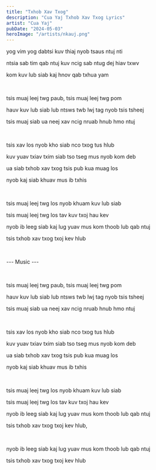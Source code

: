 ```yaml
---
title: "Txhob Xav Txog"
description: "Cua Yaj Txhob Xav Txog Lyrics"
artist: "Cua Yaj"
pubDate: "2024-05-03"
heroImage: "/artists/nkauj.png"
---
```


yog vim yog dabtsi kuv thiaj nyob tsaus ntuj nti

ntsia sab tim qab ntuj kuv ncig sab ntug dej hiav txwv

kom kuv lub siab kaj hnov qab txhua yam

<br />

tsis muaj leej twg paub, tsis muaj leej twg pom

hauv kuv lub siab lub ntsws twb lwj tag nyob tsis tsheej

tsis muaj siab ua neej xav ncig nruab hnub hmo ntuj

<br />

tsis xav los nyob kho siab nco txog tus hlub

kuv yuav txiav txim siab tso tseg mus nyob kom deb

ua siab txhob xav txog tsis pub kua muag los

nyob kaj siab khuav mus ib txhis

<br />

tsis muaj leej twg los nyob khuam kuv lub siab

tsis muaj leej twg los tav kuv txoj hau kev

nyob ib leeg siab kaj lug yuav mus kom thoob lub qab ntuj

tsis txhob xav txog txoj kev hlub

<br />

--- Music ---

<br />

tsis muaj leej twg paub, tsis muaj leej twg pom

hauv kuv lub siab lub ntsws twb lwj tag nyob tsis tsheej

tsis muaj siab ua neej xav ncig nruab hnub hmo ntuj

<br />

tsis xav los nyob kho siab nco txog tus hlub

kuv yuav txiav txim siab tso tseg mus nyob kom deb

ua siab txhob xav txog tsis pub kua muag los

nyob kaj siab khuav mus ib txhis

<br />

tsis muaj leej twg los nyob khuam kuv lub siab

tsis muaj leej twg los tav kuv txoj hau kev

nyob ib leeg siab kaj lug yuav mus kom thoob lub qab ntuj

tsis txhob xav txog txoj kev hlub,

<br />

nyob ib leeg siab kaj lug yuav mus kom thoob lub qab ntuj

tsis txhob xav txog txoj kev hlub
